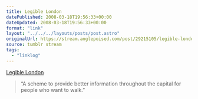 ```yaml
---
title: Legible London
datePublished: 2008-03-18T19:56:33+00:00
dateUpdated: 2008-03-18T19:56:33+00:00
format: "link"
layout: "../../../layouts/posts/post.astro"
originalUrl: https://stream.anglepoised.com/post/29215105/legible-london
source: tumblr stream
tags:
  - "linklog"
---
```


[Legible London][1]

> &ldquo;A scheme to provide better information throughout the capital for people who want to walk.&rdquo;

[1]: http://www.legiblelondon.info/wp01/index.php
